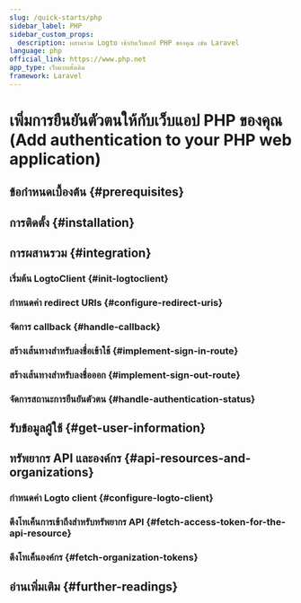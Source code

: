 ```yaml
---
slug: /quick-starts/php
sidebar_label: PHP
sidebar_custom_props:
  description: ผสานรวม Logto เข้ากับเว็บแอป PHP ของคุณ เช่น Laravel
language: php
official_link: https://www.php.net
app_type: เว็บแบบดั้งเดิม
framework: Laravel
---
```




# เพิ่มการยืนยันตัวตนให้กับเว็บแอป PHP ของคุณ (Add authentication to your PHP web application)

<PhpGuideTip />

## ข้อกำหนดเบื้องต้น \{#prerequisites}

<Prerequisites />

## การติดตั้ง \{#installation}

<Installation />

## การผสานรวม \{#integration}

### เริ่มต้น LogtoClient \{#init-logtoclient}

<InitLogtoClient />

### กำหนดค่า redirect URIs \{#configure-redirect-uris}

<SignInFlowSummary />

<AssumingUrl />

<WebConfigureRedirectUris />

### จัดการ callback \{#handle-callback}

<ImplementCallbackRoute />

### สร้างเส้นทางสำหรับลงชื่อเข้าใช้ \{#implement-sign-in-route}

<ImplementSignInRoute />

### สร้างเส้นทางสำหรับลงชื่อออก \{#implement-sign-out-route}

<ImplementSignOutRoute />

### จัดการสถานะการยืนยันตัวตน \{#handle-authentication-status}

<HandleAuthenticationStatus />

<Checkpoint />

## รับข้อมูลผู้ใช้ \{#get-user-information}

<GetUserInformation />

## ทรัพยากร API และองค์กร \{#api-resources-and-organizations}

<ApiResourcesDescription />

### กำหนดค่า Logto client \{#configure-logto-client}

<ConfigApiResources />

### ดึงโทเค็นการเข้าถึงสำหรับทรัพยากร API \{#fetch-access-token-for-the-api-resource}

<FetchAccessTokenForApiResources />

### ดึงโทเค็นองค์กร \{#fetch-organization-tokens}

<FetchOrganizationTokenForUser />

## อ่านเพิ่มเติม \{#further-readings}

<FurtherReadings />
